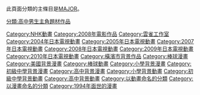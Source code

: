 此頁面分類的主條目是[[MAJOR|MAJOR]]。

[[Category:NHK動畫|Category:NHK動畫]]
[[Category:2008年電影作品|Category:2008年電影作品]]
[[Category:雲雀工作室|Category:雲雀工作室]]
[[Category:2004年日本電視動畫|Category:2004年日本電視動畫]]
[[Category:2005年日本電視動畫|Category:2005年日本電視動畫]]
[[Category:2007年日本電視動畫|Category:2007年日本電視動畫]]
[[Category:2008年日本電視動畫|Category:2008年日本電視動畫]]
[[Category:2009年日本電視動畫|Category:2009年日本電視動畫]]
[[Category:2010年日本電視動畫|Category:2010年日本電視動畫]]
[[Category:橫濱市背景作品|Category:橫濱市背景作品]]
[[Category:棒球漫畫|Category:棒球漫畫]]
[[Category:美國背景漫畫|Category:美國背景漫畫]]
[[Category:棒球動畫|Category:棒球動畫]]
[[Category:小學背景漫畫‎|Category:小學背景漫畫‎]]
[[Category:初級中學背景漫畫|Category:初級中學背景漫畫]]
[[Category:高中背景漫畫|Category:高中背景漫畫]]
[[Category:小學背景動畫|Category:小學背景動畫]]
[[Category:初級中學背景動畫|Category:初級中學背景動畫]]
[[Category:高中背景動畫|Category:高中背景動畫]]
[[分類:高中男生主角題材作品|分類:高中男生主角題材作品]]
[[Category:以動畫命名的分類|Category:以動畫命名的分類]]
[[Category:以漫畫命名的分類|Category:以漫畫命名的分類]]
[[Category:1994年面世的漫畫|Category:1994年面世的漫畫]]